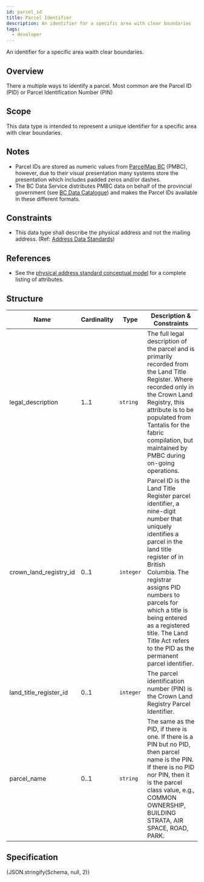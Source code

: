 ```yaml
---
id: parcel_id
title: Parcel Identifier
description: An identifier for a specific area with clear boundaries
tags:
  - developer
---
```



An identifier for a specific area waith clear boundaries.

## Overview

There a multiple ways to identify a parcel. Most common are the Parcel ID (PID) or Parcel Identification Number (PIN)

## Scope

This data type is intended to represent a unique identifier for a specific area with clear boundaries.

## Notes

- Parcel IDs are stored as numeric values from [ParcelMap BC](https://help.ltsa.ca/parcelmap-bc/parcelmap-bc-data-products-and-descriptions) (PMBC), however, due to their visual presentation many systems store the presentation which includes padded zeros and/or dashes.
- The BC Data Service distributes PMBC data on behalf of the provincial government (see [BC Data Catalogue](https://catalogue.data.gov.bc.ca/group/47fa4daf-78d1-4c64-a0d2-51638a04910d)) and makes the Parcel IDs available in these different formats.

## Constraints

- This data type shall describe the physical address and not the mailing address. (Ref: [Address Data Standards](https://www2.gov.bc.ca/assets/gov/government/services-for-government-and-broader-public-sector/information-technology-services/standards-files/address_data_standards_-_mailing_delivery_residential.pdf))

## References

- See the [physical address standard conceptual model](https://www2.gov.bc.ca/assets/gov/government/services-for-government-and-broader-public-sector/information-technology-services/standards-files/physical_address_and_geocoding_standards_-_conceptual_model.pdf) for a complete listing of attributes.

## Structure

| Name | Cardinality | Type | Description & Constraints |
| --- | --- | --- | --- |
| legal_description | 1..1 | `string` | The full legal description of the parcel and is primarily recorded from the Land Title Register. Where recorded only in the Crown Land Registry, this attribute is to be populated from Tantalis for the fabric compilation, but maintained by PMBC during on-going operations. |
| crown_land_registry_id | 0..1 | `integer` | Parcel ID is the Land Title Register parcel identifier, a nine-digit number that uniquely identifies a parcel in the land title register of in British Columbia. The registrar assigns PID numbers to parcels for which a title is being entered as a registered title. The Land Title Act refers to the PID as the permanent parcel identifier. |
| land_title_register_id | 0..1 | `integer` | The parcel identification number (PIN) is the Crown Land Registry Parcel Identifier. |
| parcel_name | 0..1 | `string` | The same as the PID, if there is one. If there is a PIN but no PID, then parcel name is the PIN. If there is no PID nor PIN, then it is the parcel class value, e.g., COMMON OWNERSHIP, BUILDING STRATA, AIR SPACE, ROAD, PARK. |

## Specification

<Tabs queryString="tab">
  <TabItem value="schema" label="Schema" default>
    <JSONSchemaViewer schema={Schema} viewerOptions={{ showExamples: true }} />
  </TabItem>
  <TabItem value="source" label="Source">
    <CodeBlock language="json" showLineNumbers>
      {JSON.stringify(Schema, null, 2)}
    </CodeBlock>
  </TabItem>
</Tabs>
